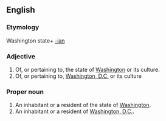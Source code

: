==English==
===Etymology===
Washington state+ [[-ian]]

===Adjective===
{{en-adj|-}}

# Of, or pertaining to, the state of [[Washington]] or its culture.
# Of, or pertaining to, [[Washington, D.C.]] or its culture


===Proper noun===
{{en-proper noun|Washingtonians}}
#An inhabitant or a resident of the state of [[Washington]].
#An inhabitant or a resident of [[Washington, D.C.]].